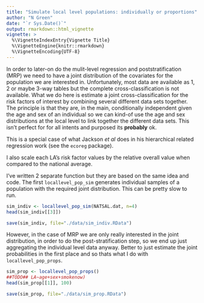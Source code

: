 ```yaml
---
title: "Simulate local level populations: individually or proportions"
author: "N Green"
date: "`r Sys.Date()`"
output: rmarkdown::html_vignette
vignette: >
  %\VignetteIndexEntry{Vignette Title}
  %\VignetteEngine{knitr::rmarkdown}
  %\VignetteEncoding{UTF-8}
---
```


In order to later-on do the mulit-level regression and poststratification (MRP) we need to have a joint distribution of the covariates for the population we are interested in.
Unfortunately, most data are available as 1, 2 or maybe 3-way tables but the complete cross-classification is not available.
What we do here is estimate a joint cross-classification for the risk factors of interest by combining several different data sets together.
The principle is that they are, in the main, conditionally independent given the age and sex of an individual so we can kind-of use the age and sex distributions at the local level to link together the different data sets.
This isn't perfect for for all intents and purposed its __probably__ ok.

This is a special case of what Jackson _et al_ does in his hierarchical related regression work (see the `ecoreg` package).

I also scale each LA's risk factor values by the relative overall value when compared to the national average.

I've written 2 separate function but they are based on the same idea and code. The first `locallevel_pop_sim` generates individual samples of a population with the required joint distribution. This can be pretty slow to run.

```r
sim_indiv <- locallevel_pop_sim(NATSAL.dat, n=4)
head(sim_indiv[[3]])
```


```r
save(sim_indiv, file="./data/sim_indiv.RData")
```


However, in the case of MRP we are only really interested in the joint distribution, in order to do the post-stratification step, so we end up just aggregating the individual level data anyway. Better to just estimate the joint probabilities in the first place and so thats what I do with `locallevel_pop_props`.

```r
sim_prop <- locallevel_pop_props()
##TODO## LA~age+sex+smokenow)
head(sim_prop[[1]], 100)
```


```r
save(sim_prop, file="./data/sim_prop.RData")
```


